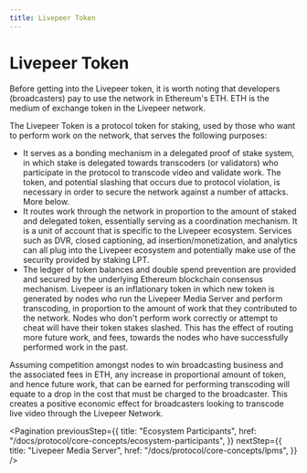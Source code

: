 ```yaml
---
title: Livepeer Token
---
```


# Livepeer Token

Before getting into the Livepeer token, it is worth noting that developers
(broadcasters) pay to use the network in Ethereum's ETH. ETH is the medium of
exchange token in the Livepeer network.

The Livepeer Token is a protocol token for staking, used by those who want to
perform work on the network, that serves the following purposes:

- It serves as a bonding mechanism in a delegated proof of stake system, in
  which stake is delegated towards transcoders (or validators) who participate
  in the protocol to transcode video and validate work. The token, and potential
  slashing that occurs due to protocol violation, is necessary in order to
  secure the network against a number of attacks. More below.
- It routes work through the network in proportion to the amount of staked and
  delegated token, essentially serving as a coordination mechanism. It is a unit
  of account that is specific to the Livepeer ecosystem. Services such as DVR,
  closed captioning, ad insertion/monetization, and analytics can all plug into
  the Livepeer ecosystem and potentially make use of the security provided by
  staking LPT.
- The ledger of token balances and double spend prevention are provided and
  secured by the underlying Ethereum blockchain consensus mechanism. Livepeer is
  an inflationary token in which new token is generated by nodes who run the
  Livepeer Media Server and perform transcoding, in proportion to the amount of
  work that they contributed to the network. Nodes who don't perform work
  correctly or attempt to cheat will have their token stakes slashed. This has
  the effect of routing more future work, and fees, towards the nodes who have
  successfully performed work in the past.

Assuming competition amongst nodes to win broadcasting business and the
associated fees in ETH, any increase in proportional amount of token, and hence
future work, that can be earned for performing transcoding will equate to a drop
in the cost that must be charged to the broadcaster. This creates a positive
economic effect for broadcasters looking to transcode live video through the
Livepeer Network.

<Pagination
  previousStep={{
    title: "Ecosystem Participants",
    href: "/docs/protocol/core-concepts/ecosystem-participants",
  }}
  nextStep={{
    title: "Livepeer Media Server",
    href: "/docs/protocol/core-concepts/lpms",
  }}
/>
